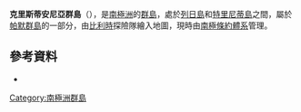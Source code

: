 {{Coord|63|57|S|61|27|W|source:GNIS|display=title}}

'''克里斯蒂安尼亞群島'''（{{lang-en|Christiania Islands}}），是[[南極洲|南極洲]]的[[群島|群島]]，處於[[列日島|列日島]]和[[特里尼蒂島|特里尼蒂島]]之間，屬於[[帕默群島|帕默群島]]的一部分，由[[比利時|比利時]]探險隊繪入地圖，現時由[[南極條約體系|南極條約體系]]管理。

==參考資料==
* {{usgs-gazetteer|id=2767}}

{{Antarctica-geo-stub}}
[[Category:南極洲群島|Category:南極洲群島]]